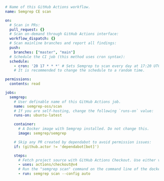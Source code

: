 <!--

Semgrep CE in CI code snippet for GitHub Actions

-->

```yaml
# Name of this GitHub Actions workflow.
name: Semgrep CE scan

on:
  # Scan in PRs:
  pull_request: {}
  # Scan on-demand through GitHub Actions interface:
  workflow_dispatch: {}
  # Scan mainline branches and report all findings:
  push:
    branches: ["master", "main"]
  # Schedule the CI job (this method uses cron syntax):
  schedule:
    - cron: '20 17 * * *' # Sets Semgrep to scan every day at 17:20 UTC.
    # It is recommended to change the schedule to a random time.

permissions:
  contents: read

jobs:
  semgrep:
    # User definable name of this GitHub Actions job.
    name: semgrep-oss/scan
    # If you are self-hosting, change the following `runs-on` value: 
    runs-on: ubuntu-latest

    container:
      # A Docker image with Semgrep installed. Do not change this.
      image: semgrep/semgrep

    # Skip any PR created by dependabot to avoid permission issues:
    if: (github.actor != 'dependabot[bot]')

    steps:
      # Fetch project source with GitHub Actions Checkout. Use either v3 or v4.
      - uses: actions/checkout@v4
      # Run the "semgrep scan" command on the command line of the docker image.
      - run: semgrep scan --config auto
```
